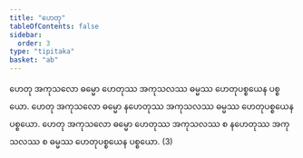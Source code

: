 ```yaml
---
title: "ဟေတု"
tableOfContents: false
sidebar:
  order: 3
type: "tipitaka"
basket: "ab"
---
```



<DynamicBreadcrumb />

<Division number="34">

<Paragraph number="56">
ဟေတု အကုသလော ဓမ္မော ဟေတုဿ အကုသလဿ ဓမ္မဿ ဟေတုပစ္စယေန ပစ္စယော. ဟေတု အကုသလော ဓမ္မော နဟေတုဿ အကုသလဿ ဓမ္မဿ ဟေတုပစ္စယေန ပစ္စယော. ဟေတု အကုသလော ဓမ္မော ဟေတုဿ အကုသလဿ စ နဟေတုဿ အကုသလဿ စ ဓမ္မဿ ဟေတုပစ္စယေန ပစ္စယော. (3)
</Paragraph>
</Division>